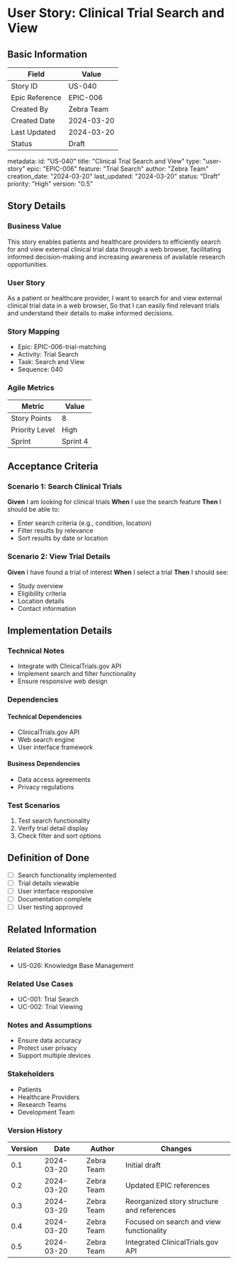 # User Story: Clinical Trial Search and View

## Basic Information
| Field | Value |
|-------|-------|
| Story ID | US-040 |
| Epic Reference | EPIC-006 |
| Created By | Zebra Team |
| Created Date | 2024-03-20 |
| Last Updated | 2024-03-20 |
| Status | Draft |

metadata:
  id: "US-040"
  title: "Clinical Trial Search and View"
  type: "user-story"
  epic: "EPIC-006"
  feature: "Trial Search"
  author: "Zebra Team"
  creation_date: "2024-03-20"
  last_updated: "2024-03-20"
  status: "Draft"
  priority: "High"
  version: "0.5"

## Story Details
### Business Value
This story enables patients and healthcare providers to efficiently search for and view external clinical trial data through a web browser, facilitating informed decision-making and increasing awareness of available research opportunities.

### User Story
As a patient or healthcare provider,
I want to search for and view external clinical trial data in a web browser,
So that I can easily find relevant trials and understand their details to make informed decisions.

### Story Mapping
- Epic: EPIC-006-trial-matching
- Activity: Trial Search
- Task: Search and View
- Sequence: 040

### Agile Metrics
| Metric | Value |
|--------|-------|
| Story Points | 8 |
| Priority Level | High |
| Sprint | Sprint 4 |

## Acceptance Criteria
### Scenario 1: Search Clinical Trials
**Given** I am looking for clinical trials
**When** I use the search feature
**Then** I should be able to:
- Enter search criteria (e.g., condition, location)
- Filter results by relevance
- Sort results by date or location

### Scenario 2: View Trial Details
**Given** I have found a trial of interest
**When** I select a trial
**Then** I should see:
- Study overview
- Eligibility criteria
- Location details
- Contact information

## Implementation Details
### Technical Notes
- Integrate with ClinicalTrials.gov API
- Implement search and filter functionality
- Ensure responsive web design

### Dependencies
#### Technical Dependencies
- ClinicalTrials.gov API
- Web search engine
- User interface framework

#### Business Dependencies
- Data access agreements
- Privacy regulations

### Test Scenarios
1. Test search functionality
2. Verify trial detail display
3. Check filter and sort options

## Definition of Done
- [ ] Search functionality implemented
- [ ] Trial details viewable
- [ ] User interface responsive
- [ ] Documentation complete
- [ ] User testing approved

## Related Information
### Related Stories
- US-026: Knowledge Base Management

### Related Use Cases
- UC-001: Trial Search
- UC-002: Trial Viewing

### Notes and Assumptions
- Ensure data accuracy
- Protect user privacy
- Support multiple devices

### Stakeholders
- Patients
- Healthcare Providers
- Research Teams
- Development Team

### Version History
| Version | Date | Author | Changes |
|---------|------|--------|----------|
| 0.1 | 2024-03-20 | Zebra Team | Initial draft |
| 0.2 | 2024-03-20 | Zebra Team | Updated EPIC references |
| 0.3 | 2024-03-20 | Zebra Team | Reorganized story structure and references |
| 0.4 | 2024-03-20 | Zebra Team | Focused on search and view functionality |
| 0.5 | 2024-03-20 | Zebra Team | Integrated ClinicalTrials.gov API | 